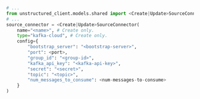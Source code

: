 ```python Python SDK
# ...
from unstructured_client.models.shared import <Create|Update>SourceConnector
# ...
source_connector = <Create|Update>SourceConnector(
    name="<name>", # Create only.
    type="kafka-cloud", # Create only.
    config={
        "bootstrap_server": "<bootstrap-server>",
        "port": <port>,
        "group_id": "<group-id>",
        "kafka_api_key": "<kafka-api-key>",
        "secret": "<secret>",
        "topic": "<topic>",
        "num_messages_to_consume": <num-messages-to-consume>
    }
)
```